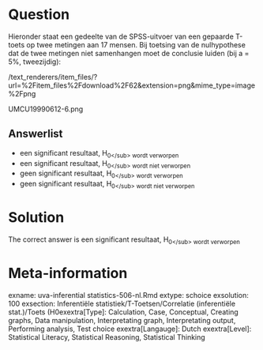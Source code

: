 Question
========

Hieronder staat een gedeelte van de SPSS-uitvoer van een gepaarde T-toets op twee metingen aan 17 mensen. Bij toetsing van de nulhypothese dat de twee metingen niet samenhangen moet de conclusie luiden (bij a = 5%, tweezijdig): 

 /text_renderers/item_files/?url=%2Fitem_files%2Fdownload%2F62&extension=png&mime_type=image%2Fpng 

 UMCU19990612-6.png 

Answerlist
----------
* een significant resultaat, H<sub>0<\/sub> wordt verworpen
* een significant resultaat, H<sub>0<\/sub> wordt niet verworpen
* geen significant resultaat, H<sub>0<\/sub> wordt verworpen
* geen significant resultaat, H<sub>0<\/sub> wordt niet verworpen

Solution
========

The correct answer is  een significant resultaat, H<sub>0<\/sub> wordt verworpen 

Meta-information
================
exname: uva-inferential statistics-506-nl.Rmd 
extype: schoice 
exsolution: 100 
exsection: Inferentiële statistiek/T-Toetsen/Correlatie (inferentiële stat.)/Toets (H0exextra[Type]: Calculation, Case, Conceptual, Creating graphs, Data manipulation, Interpretating graph, Interpretating output, Performing analysis, Test choice 
exextra[Langauge]: Dutch 
exextra[Level]: Statistical Literacy, Statistical Reasoning, Statistical Thinking 
